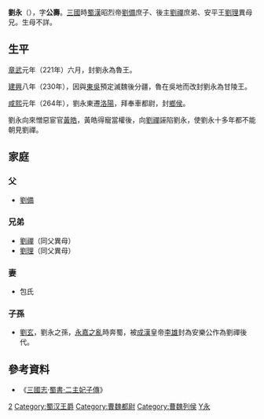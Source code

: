 '''劉永'''（{{bd|207年後||264年後|catIdx=L劉}}），字'''公壽'''。[[三國|三國]]時[[蜀漢|蜀漢]]昭烈帝[[劉備|劉備]]庶子、後主[[劉禪|劉禪]]庶弟、安平王[[劉理|劉理]]異母兄。生母不詳。

==生平==
[[章武|章武]]元年（221年）六月，封劉永為魯王。

[[建興_(劉禪)|建興]]八年（230年），因與[[東吳|東吳]]預定滅魏後分疆，魯在吳地而改封劉永為甘陵王。

[[咸熙|咸熙]]元年（264年），劉永東遷[[洛陽|洛陽]]，拜奉車都尉，封[[鄉侯|鄉侯]]。

劉永向來憎惡宦官[[黃皓_(宦官)|黃皓]]，黃皓得寵當權後，向[[劉禪|劉禪]]誣陷劉永，使劉永十多年都不能朝見劉禪。

==家庭==
===父===
*[[劉備|劉備]]

===兄弟===
*[[劉禪|劉禪]]（同父異母）
*[[劉理|劉理]]（同父異母）

===妻===
*包氏

===子孫===
*[[劉玄_(西晉)|劉玄]]，劉永之孫，[[永嘉之亂|永嘉之亂]]時奔蜀，被[[成漢|成漢]]皇帝[[李雄|李雄]]封為安樂公作為劉禪後代。

==參考資料==
*《[[三國志|三國志]]·[[s:三國志/卷34|蜀書·二主妃子傳]]》
{{三国志}}

[[Category:汉昭烈帝皇子|2]]
[[Category:蜀汉王爵|Category:蜀汉王爵]]
[[Category:曹魏都尉|Category:曹魏都尉]]
[[Category:曹魏列侯|Category:曹魏列侯]]
[[Category:劉姓|Y永]]